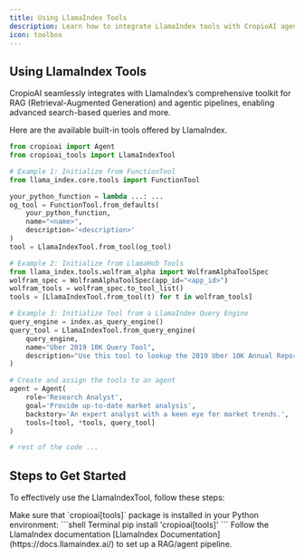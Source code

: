 ```yaml
---
title: Using LlamaIndex Tools
description: Learn how to integrate LlamaIndex tools with CropioAI agents to enhance search-based queries and more.
icon: toolbox
---
```


## Using LlamaIndex Tools

<Info>
    CropioAI seamlessly integrates with LlamaIndex’s comprehensive toolkit for RAG (Retrieval-Augmented Generation) and agentic pipelines, enabling advanced search-based queries and more. 
</Info>

Here are the available built-in tools offered by LlamaIndex.

```python Code
from cropioai import Agent
from cropioai_tools import LlamaIndexTool

# Example 1: Initialize from FunctionTool
from llama_index.core.tools import FunctionTool

your_python_function = lambda ...: ...
og_tool = FunctionTool.from_defaults(
    your_python_function, 
    name="<name>", 
    description='<description>'
)
tool = LlamaIndexTool.from_tool(og_tool)

# Example 2: Initialize from LlamaHub Tools
from llama_index.tools.wolfram_alpha import WolframAlphaToolSpec
wolfram_spec = WolframAlphaToolSpec(app_id="<app_id>")
wolfram_tools = wolfram_spec.to_tool_list()
tools = [LlamaIndexTool.from_tool(t) for t in wolfram_tools]

# Example 3: Initialize Tool from a LlamaIndex Query Engine
query_engine = index.as_query_engine()
query_tool = LlamaIndexTool.from_query_engine(
    query_engine,
    name="Uber 2019 10K Query Tool",
    description="Use this tool to lookup the 2019 Uber 10K Annual Report"
)

# Create and assign the tools to an agent
agent = Agent(
    role='Research Analyst',
    goal='Provide up-to-date market analysis',
    backstory='An expert analyst with a keen eye for market trends.',
    tools=[tool, *tools, query_tool]
)

# rest of the code ...
```

## Steps to Get Started

To effectively use the LlamaIndexTool, follow these steps:

<Steps>
    <Step title="Package Installation">
    Make sure that `cropioai[tools]` package is installed in your Python environment:
    <CodeGroup>
        ```shell Terminal
        pip install 'cropioai[tools]'
        ```
    </CodeGroup>
    </Step>
    <Step title="Install and Use LlamaIndex">
    Follow the LlamaIndex documentation [LlamaIndex Documentation](https://docs.llamaindex.ai/) to set up a RAG/agent pipeline.
    </Step>
</Steps>